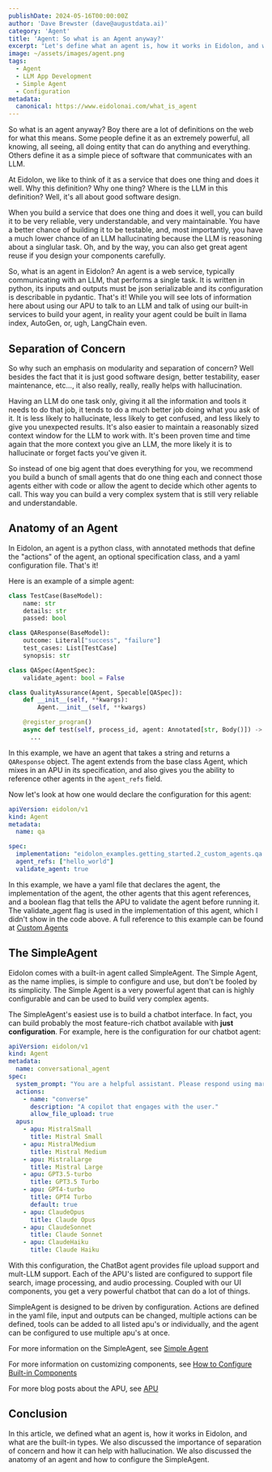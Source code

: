 ```yaml
---
publishDate: 2024-05-16T00:00:00Z
author: 'Dave Brewster (dave@augustdata.ai)'
category: 'Agent'
title: 'Agent: So what is an Agent anyway?'
excerpt: "Let's define what an agent is, how it works in Eidolon, and what are the built-in types."
image: ~/assets/images/agent.png
tags:
  - Agent
  - LLM App Development
  - Simple Agent
  - Configuration
metadata:
  canonical: https://www.eidolonai.com/what_is_agent
---
```

So what is an agent anyway? Boy there are a lot of definitions on the web for what this means. Some people define it as
an extremely powerful, all knowing, all seeing, all doing entity that can do anything and everything. Others define it
as a simple piece of software that communicates with an LLM.

At Eidolon, we like to think of it as a service that does one thing and does it well. Why this definition? Why one thing?
Where is the LLM in this definition? Well, it's all about good software design.

When you build a service that does one thing and does it well, you can build it to be very reliable, very understandable, 
and very maintainable. You have a better chance of building it to be testable, and, most importantly, you have a much 
lower chance of an LLM hallucinating because the LLM is reasoning about a singlular task. Oh, and by the way, you can also
get great agent reuse if you design your components carefully.

So, what is an agent in Eidolon? An agent is a web service, typically communicating with an LLM, that performs a single task.
It is written in python, its inputs and outputs must be json serializable and its configuration is describable in pydantic.
That's it! While you will see lots of information here about using our APU to talk to an LLM and talk of using our
built-in services to build your agent, in reality your agent could be built in llama index, AutoGen, or, ugh, LangChain even.

## Separation of Concern
So why such an emphasis on modularity and separation of concern? Well besides the fact that it is just good software design,
better testability, easer maintenance, etc..., it also really, really, really helps with hallucination.

Having an LLM do one task only, giving it all the information and tools it needs to do that job, it tends to do a much
better job doing what you ask of it. It is less likely to hallucinate, less likely to get confused, and less likely to
give you unexpected results. It's also easier to maintain a reasonably sized context window for the LLM to work with. It's
been proven time and time again that the more context you give an LLM, the more likely it is to hallucinate or forget facts
you've given it.

So instead of one big agent that does everything for you, we recommend you build a bunch of small agents that do one thing
each and connect those agents either with code or allow the agent to decide which other agents to call. This way you can
build a very complex system that is still very reliable and understandable.

## Anatomy of an Agent
In Eidolon, an agent is a python class, with annotated methods that define the "actions" of the agent, an optional 
specification class, and a yaml configuration file. That's it!

Here is an example of a simple agent:

```python
class TestCase(BaseModel):
    name: str
    details: str
    passed: bool

class QAResponse(BaseModel):
    outcome: Literal["success", "failure"]
    test_cases: List[TestCase]
    synopsis: str

class QASpec(AgentSpec):
    validate_agent: bool = False

class QualityAssurance(Agent, Specable[QASpec]):
    def __init__(self, **kwargs):
        Agent.__init__(self, **kwargs)

    @register_program()
    async def test(self, process_id, agent: Annotated[str, Body()]) -> QAResponse:
      ...
```

In this example, we have an agent that takes a string and returns a `QAResponse` object. The agent extends from
the base class Agent, which mixes in an APU in its specification, and also gives you the ability to reference
other agents in the `agent_refs` field.

Now let's look at how one would declare the configuration for this agent:

```yaml
apiVersion: eidolon/v1
kind: Agent
metadata:
  name: qa

spec:
  implementation: "eidolon_examples.getting_started.2_custom_agents.qa.QualityAssurance"
  agent_refs: ["hello_world"]
  validate_agent: true
```

In this example, we have a yaml file that declares the agent, the implementation of the agent, the other agents
that this agent references, and a boolean flag that tells the APU to validate the agent before running it.
The validate_agent flag is used in the implementation of this agent, which I didn't show in the code above.
A full reference to this example can be found at [Custom Agents](/docs/howto/build_custom_agents)

## The SimpleAgent
Eidolon comes with a built-in agent called SimpleAgent. The Simple Agent, as the name implies, is simple to configure
and use, but don't be fooled by its simplicity. The Simple Agent is a very powerful agent that can is highly configurable
and can be used to build very complex agents. 

The SimpleAgent's easiest use is to build a chatbot interface. In fact, you can build probably the most feature-rich
chatbot available with **just configuration**. For example, here is the configuration for our chatbot agent:

```yaml
apiVersion: eidolon/v1
kind: Agent
metadata:
  name: conversational_agent
spec:
  system_prompt: "You are a helpful assistant. Please respond using markdown unless told otherwise by the user. Output all multi-media content as embedded content including image, video, and audio."
  actions:
    - name: "converse"
      description: "A copilot that engages with the user."
      allow_file_upload: true
  apus:
    - apu: MistralSmall
      title: Mistral Small
    - apu: MistralMedium
      title: Mistral Medium
    - apu: MistralLarge
      title: Mistral Large
    - apu: GPT3.5-turbo
      title: GPT3.5 Turbo
    - apu: GPT4-turbo
      title: GPT4 Turbo
      default: true
    - apu: ClaudeOpus
      title: Claude Opus
    - apu: ClaudeSonnet
      title: Claude Sonnet
    - apu: ClaudeHaiku
      title: Claude Haiku
```

With this configuration, the ChatBot agent provides file upload support and mult-LLM support. Each of the APU's listed
are configured to support file search, image processing, and audio processing. Coupled with our UI components, you
get a very powerful chatbot that can do a lot of things.

SimpleAgent is designed to be driven by configuration. Actions are defined in the yaml file, input and outputs can be changed,
multiple actions can be defined, tools can be added to all listed apu's or individually, and the agent can be configured
to use multiple apu's at once.

For more information on the SimpleAgent, see [Simple Agent](/docs/components/agents/simpleagent)

For more information on customizing components, see [How to Configure Built-in Components](/docs/howto/configure_builtins)

For more blog posts about the APU, see [APU](/category/apu)

## Conclusion
In this article, we defined what an agent is, how it works in Eidolon, and what are the built-in types. We also discussed
the importance of separation of concern and how it can help with hallucination. We also discussed the anatomy of an agent
and how to configure the SimpleAgent.
